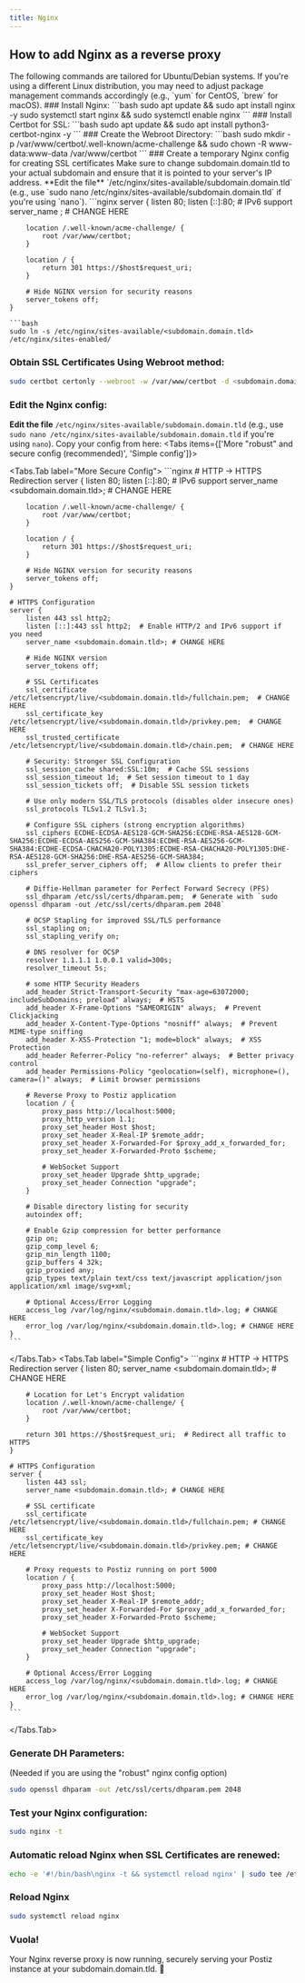 ```yaml
---
title: Nginx
---
```



<EarlyDoc />

## How to add Nginx as a reverse proxy
<Callout type="info" emoji="ℹ️">
  The following commands are tailored for Ubuntu/Debian systems. If you're using a different Linux distribution, you may need to adjust package management commands accordingly (e.g., `yum` for CentOS, `brew` for macOS).
</Callout>

<Steps>
### Install Nginx:
```bash
sudo apt update && sudo apt install nginx -y
sudo systemctl start nginx && sudo systemctl enable nginx
```
### Install Certbot for SSL:
```bash
sudo apt update && sudo apt install python3-certbot-nginx -y
```
### Create the Webroot Directory:
```bash
sudo mkdir -p /var/www/certbot/.well-known/acme-challenge && sudo chown -R www-data:www-data /var/www/certbot
```
### Create a temporary Nginx config for creating SSL certificates
<Callout>
  Make sure to change subdomain.domain.tld to your actual subdomain and ensure that it is pointed to your server's IP address.
</Callout>
**Edit the file** `/etc/nginx/sites-available/subdomain.domain.tld` (e.g., use `sudo nano /etc/nginx/sites-available/subdomain.domain.tld` if you're using `nano`).
```nginx
    server {
        listen 80;
        listen [::]:80;  # IPv6 support
        server_name <subdomain.domain.tld>;  # CHANGE HERE

        location /.well-known/acme-challenge/ {
            root /var/www/certbot;
        }

        location / {
            return 301 https://$host$request_uri;
        }

        # Hide NGINX version for security reasons
        server_tokens off;
    }
```
```bash
sudo ln -s /etc/nginx/sites-available/<subdomain.domain.tld> /etc/nginx/sites-enabled/
```
### Obtain SSL Certificates Using Webroot method:
```bash
sudo certbot certonly --webroot -w /var/www/certbot -d <subdomain.domain.tld> --email your-email@example.com --agree-tos --no-eff-email
```
### Edit the Nginx config:
**Edit the file** `/etc/nginx/sites-available/subdomain.domain.tld` (e.g., use `sudo nano /etc/nginx/sites-available/subdomain.domain.tld` if you're using `nano`).
Copy your config from here:
<Tabs items={['More "robust" and secure config (recommended)', 'Simple config']}>
  
  <Tabs.Tab label="More Secure Config">
    ```nginx
    # HTTP -> HTTPS Redirection
    server {
        listen 80;
        listen [::]:80;  # IPv6 support
        server_name <subdomain.domain.tld>;  # CHANGE HERE

        location /.well-known/acme-challenge/ {
            root /var/www/certbot;
        }

        location / {
            return 301 https://$host$request_uri;
        }

        # Hide NGINX version for security reasons
        server_tokens off;
    }

    # HTTPS Configuration
    server {
        listen 443 ssl http2;
        listen [::]:443 ssl http2;  # Enable HTTP/2 and IPv6 support if you need
        server_name <subdomain.domain.tld>; # CHANGE HERE

        # Hide NGINX version
        server_tokens off;

        # SSL Certificates
        ssl_certificate /etc/letsencrypt/live/<subdomain.domain.tld>/fullchain.pem;  # CHANGE HERE
        ssl_certificate_key /etc/letsencrypt/live/<subdomain.domain.tld>/privkey.pem;  # CHANGE HERE
        ssl_trusted_certificate /etc/letsencrypt/live/<subdomain.domain.tld>/chain.pem;  # CHANGE HERE

        # Security: Stronger SSL Configuration
        ssl_session_cache shared:SSL:10m;  # Cache SSL sessions
        ssl_session_timeout 1d;  # Set session timeout to 1 day
        ssl_session_tickets off;  # Disable SSL session tickets

        # Use only modern SSL/TLS protocols (disables older insecure ones)
        ssl_protocols TLSv1.2 TLSv1.3;

        # Configure SSL ciphers (strong encryption algorithms)
        ssl_ciphers ECDHE-ECDSA-AES128-GCM-SHA256:ECDHE-RSA-AES128-GCM-SHA256:ECDHE-ECDSA-AES256-GCM-SHA384:ECDHE-RSA-AES256-GCM-SHA384:ECDHE-ECDSA-CHACHA20-POLY1305:ECDHE-RSA-CHACHA20-POLY1305:DHE-RSA-AES128-GCM-SHA256:DHE-RSA-AES256-GCM-SHA384;
        ssl_prefer_server_ciphers off;  # Allow clients to prefer their ciphers

        # Diffie-Hellman parameter for Perfect Forward Secrecy (PFS)
        ssl_dhparam /etc/ssl/certs/dhparam.pem;  # Generate with `sudo openssl dhparam -out /etc/ssl/certs/dhparam.pem 2048`

        # OCSP Stapling for improved SSL/TLS performance
        ssl_stapling on;
        ssl_stapling_verify on;

        # DNS resolver for OCSP
        resolver 1.1.1.1 1.0.0.1 valid=300s;
        resolver_timeout 5s;

        # some HTTP Security Headers
        add_header Strict-Transport-Security "max-age=63072000; includeSubDomains; preload" always;  # HSTS
        add_header X-Frame-Options "SAMEORIGIN" always;  # Prevent Clickjacking
        add_header X-Content-Type-Options "nosniff" always;  # Prevent MIME-type sniffing
        add_header X-XSS-Protection "1; mode=block" always;  # XSS Protection
        add_header Referrer-Policy "no-referrer" always;  # Better privacy control
        add_header Permissions-Policy "geolocation=(self), microphone=(), camera=()" always;  # Limit browser permissions

        # Reverse Proxy to Postiz application
        location / {
            proxy_pass http://localhost:5000;
            proxy_http_version 1.1;
            proxy_set_header Host $host;
            proxy_set_header X-Real-IP $remote_addr;
            proxy_set_header X-Forwarded-For $proxy_add_x_forwarded_for;
            proxy_set_header X-Forwarded-Proto $scheme;

            # WebSocket Support
            proxy_set_header Upgrade $http_upgrade;
            proxy_set_header Connection "upgrade";
        }

        # Disable directory listing for security
        autoindex off;

        # Enable Gzip compression for better performance
        gzip on;
        gzip_comp_level 6;
        gzip_min_length 1100;
        gzip_buffers 4 32k;
        gzip_proxied any;
        gzip_types text/plain text/css text/javascript application/json application/xml image/svg+xml;

        # Optional Access/Error Logging
        access_log /var/log/nginx/<subdomain.domain.tld>.log; # CHANGE HERE
        error_log /var/log/nginx/<subdomain.domain.tld>.log; # CHANGE HERE
    }
    ```
  </Tabs.Tab>
  <Tabs.Tab label="Simple Config">
    ```nginx
    # HTTP -> HTTPS Redirection
    server {
        listen 80;
        server_name <subdomain.domain.tld>; # CHANGE HERE

        # Location for Let's Encrypt validation
        location /.well-known/acme-challenge/ {
            root /var/www/certbot;
        }

        return 301 https://$host$request_uri;  # Redirect all traffic to HTTPS
    }

    # HTTPS Configuration
    server {
        listen 443 ssl;
        server_name <subdomain.domain.tld>; # CHANGE HERE

        # SSL certificate
        ssl_certificate /etc/letsencrypt/live/<subdomain.domain.tld>/fullchain.pem; # CHANGE HERE
        ssl_certificate_key /etc/letsencrypt/live/<subdomain.domain.tld>/privkey.pem; # CHANGE HERE

        # Proxy requests to Postiz running on port 5000
        location / {
            proxy_pass http://localhost:5000;
            proxy_set_header Host $host;
            proxy_set_header X-Real-IP $remote_addr;
            proxy_set_header X-Forwarded-For $proxy_add_x_forwarded_for;
            proxy_set_header X-Forwarded-Proto $scheme;

            # WebSocket Support
            proxy_set_header Upgrade $http_upgrade;
            proxy_set_header Connection "upgrade";
        }

        # Optional Access/Error Logging
        access_log /var/log/nginx/<subdomain.domain.tld>.log; # CHANGE HERE
        error_log /var/log/nginx/<subdomain.domain.tld>.log; # CHANGE HERE
    }
    ```
  </Tabs.Tab>
</Tabs>
### Generate DH Parameters:
(Needed if you are using the "robust" nginx config option)
```bash
sudo openssl dhparam -out /etc/ssl/certs/dhparam.pem 2048
```
### Test your Nginx configuration:
```bash
sudo nginx -t
```
### Automatic reload Nginx when SSL Certificates are renewed:
```bash
echo -e '#!/bin/bash\nginx -t && systemctl reload nginx' | sudo tee /etc/letsencrypt/renewal-hooks/post/nginx-reload.sh && sudo chmod a+x /etc/letsencrypt/renewal-hooks/post/nginx-reload.sh
```
### Reload Nginx
```bash
sudo systemctl reload nginx
```
### Vuola!
Your Nginx reverse proxy is now running, securely serving your Postiz instance at your subdomain.domain.tld. 🎉
</Steps>
